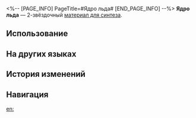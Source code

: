 <%-- [PAGE_INFO]
PageTitle=#Ядро льда#
[END_PAGE_INFO] --%>
{{Предмет Инфобокс
|id          = 181005
|Изображение = Предмет Ядро льда.png
|Тип         = Материал для синтеза
|Инвентарь   = Другие материалы
|Редкость    = 2
|Эффект      = 
|Описание    = Материал для синтеза уровня 2
|Источник1   = [[Коридор исчезающего эха: тени вечнозимья и другие противники]]
|Источник2   = [[Магазин в Административном районе]]
}}
{{Описание|Расколотый лёд, упавший со звёзд.<br />Морозный туман, который он излучает, когда его извлекают из специального контейнера, выглядит как дыхание зимы.<br /><br />''«Увеличьте снежинку в 100 раз и узрите чудо природы».''}}
'''Ядро льда''' — 2-звёздочный [[Материалы для синтеза|материал для синтеза]].

==Использование==
{{Используется в создании}}

==На других языках==
{{На других языках
|en   = Core of Ice
|zhs  = 冰之芯
|zht  = 冰之芯
|ja   = 氷の芯
|ko   = 얼음 코어
|es   = Núcleo de hielo
|fr   = Noyau de glace
|ru   = Ядро льда
|th   = Core of Ice
|vi   = Lõi Băng
|de   = Kern aus Eis
|id   = Core of Ice
|pt   = Núcleo de Gelo
}}

==История изменений==
{{История изменений|3.5}}

==Навигация==
{{Материалы синтеза Навбокс}}

[[en:]]